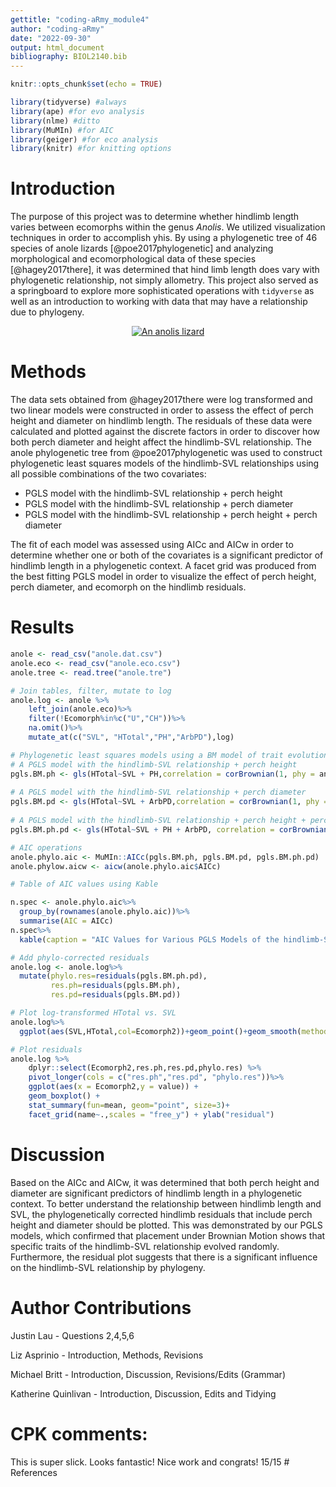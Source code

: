 ```yaml
---
gettitle: "coding-aRmy_module4"
author: "coding-aRmy"
date: "2022-09-30"
output: html_document
bibliography: BIOL2140.bib
---
```


```r
knitr::opts_chunk$set(echo = TRUE)
```

```r
library(tidyverse) #always
library(ape) #for evo analysis
library(nlme) #ditto
library(MuMIn) #for AIC
library(geiger) #for eco analysis
library(knitr) #for knitting options
```

# Introduction

The purpose of this project was to determine whether hindlimb length varies between ecomorphs within the genus *Anolis*. We utilized visualization techniques in order to accomplish yhis. By using a phylogenetic tree of 46 species of anole lizards [@poe2017phylogenetic] and analyzing morphological and ecomorphological data of these species [@hagey2017there], it was determined that hind limb length does vary with phylogenetic relationship, not simply allometry. This project also served as a springboard to explore more sophisticated operations with `tidyverse` as well as an introduction to working with data that may have a relationship due to phylogeny. 

<center>
[![An anolis lizard](https://upload.wikimedia.org/wikipedia/commons/thumb/4/4b/Green_anole.jpg/320px-Green_anole.jpg)](https://upload.wikimedia.org/wikipedia/commons/thumb/4/4b/Green_anole.jpg/320px-Green_anole.jpg)
</center>

# Methods

The data sets obtained from @hagey2017there were log transformed and two linear models were constructed in order to assess the effect of perch height and diameter on hindlimb length. The residuals of these data were calculated and plotted against the discrete factors in order to discover how both perch diameter and height affect the hindlimb-SVL relationship. The anole phylogenetic tree from @poe2017phylogenetic was used to construct phylogenetic least squares models of the hindlimb-SVL relationships using all possible combinations of the two covariates: 

* PGLS model with the hindlimb-SVL relationship + perch height
* PGLS model with the hindlimb-SVL relationship + perch diameter
* PGLS model with the hindlimb-SVL relationship + perch height + perch diameter

The fit of each model was assessed using AICc and AICw in order to determine whether one or both of the covariates is a significant predictor of hindlimb length in a phylogenetic context. A facet grid was produced from the best fitting PGLS model in order to visualize the effect of perch height, perch diameter, and ecomorph on the hindlimb residuals.

# Results

```r
anole <- read_csv("anole.dat.csv")
anole.eco <- read_csv("anole.eco.csv")
anole.tree <- read.tree("anole.tre")
```

```r
# Join tables, filter, mutate to log
anole.log <- anole %>%
    left_join(anole.eco)%>%
    filter(!Ecomorph%in%c("U","CH"))%>%
    na.omit()%>%
    mutate_at(c("SVL", "HTotal","PH","ArbPD"),log)
```

```r
# Phylogenetic least squares models using a BM model of trait evolution
# A PGLS model with the hindlimb-SVL relationship + perch height
pgls.BM.ph <- gls(HTotal~SVL + PH,correlation = corBrownian(1, phy = anole.tree, form =~Species),data= anole.log, method = 'ML')
  
# A PGLS model with the hindlimb-SVL relationship + perch diameter
pgls.BM.pd <- gls(HTotal~SVL + ArbPD,correlation = corBrownian(1, phy = anole.tree, form =~Species),data= anole.log, method = 'ML')
  
# A PGLS model with the hindlimb-SVL relationship + perch height + perch diameter
pgls.BM.ph.pd <- gls(HTotal~SVL + PH + ArbPD, correlation = corBrownian(1, phy = anole.tree, form =~Species), data= anole.log, method = 'ML')
```

```r
# AIC operations
anole.phylo.aic <- MuMIn::AICc(pgls.BM.ph, pgls.BM.pd, pgls.BM.ph.pd)
anole.phylow.aicw <- aicw(anole.phylo.aic$AICc)
```

```r
# Table of AIC values using Kable

n.spec <- anole.phylo.aic%>%
  group_by(rownames(anole.phylo.aic))%>%
  summarise(AIC = AICc)
n.spec%>%
  kable(caption = "AIC Values for Various PGLS Models of the hindlimb-SVL relationship with Perch Height and Diameter")
```

```r
# Add phylo-corrected residuals
anole.log <- anole.log%>%
  mutate(phylo.res=residuals(pgls.BM.ph.pd),
         res.ph=residuals(pgls.BM.ph), 
         res.pd=residuals(pgls.BM.pd))
```

```r
# Plot log-transformed HTotal vs. SVL
anole.log%>%
  ggplot(aes(SVL,HTotal,col=Ecomorph2))+geom_point()+geom_smooth(method="lm")
```

```r
# Plot residuals
anole.log %>% 
    dplyr::select(Ecomorph2,res.ph,res.pd,phylo.res) %>%
    pivot_longer(cols = c("res.ph","res.pd", "phylo.res"))%>%
    ggplot(aes(x = Ecomorph2,y = value)) + 
    geom_boxplot() +
    stat_summary(fun=mean, geom="point", size=3)+
    facet_grid(name~.,scales = "free_y") + ylab("residual")
```

# Discussion

Based on the AICc and AICw, it was determined that both perch height and diameter are significant predictors of hindlimb length in a phylogenetic context. To better understand the relationship between hindlimb length and SVL, the phylogenetically corrected hindlimb residuals that include perch height and diameter should be plotted. This was demonstrated by our PGLS models, which confirmed that placement under Brownian Motion shows that specific traits of the hindlimb-SVL relationship evolved randomly. Furthermore, the residual plot suggests that there is a significant influence on the hindlimb-SVL relationship by phylogeny. 

# Author Contributions

Justin Lau - Questions 2,4,5,6

Liz Asprinio - Introduction, Methods, Revisions

Michael Britt - Introduction, Discussion, Revisions/Edits (Grammar)

Katherine Quinlivan -  Introduction, Discussion, Edits and Tidying  


# CPK comments:

This is super slick. Looks fantastic! Nice work and congrats! 15/15
# References

